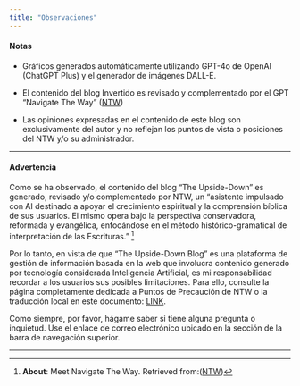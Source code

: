 ```yaml
---
title: "Observaciones"
---
```


#### Notas

-   Gráficos generados automáticamente utilizando GPT-4o de OpenAI (ChatGPT Plus) y el generador de imágenes DALL-E.

-   El contenido del blog Invertido es revisado y complementado por el GPT "Navigate The Way" ([NTW](https://www.navtheway.com){target="_blank"})

-   Las opiniones expresadas en el contenido de este blog son exclusivamente del autor y no reflejan los puntos de vista o posiciones del NTW y/o su administrador.

------------------------------------------------------------------------

#### Advertencia

Como se ha observado, el contenido del blog "The Upside-Down" es generado, revisado y/o complementado por NTW, un “asistente impulsado con AI destinado a apoyar el crecimiento espiritual y la comprensión bíblica de sus usuarios. El mismo opera bajo la perspectiva conservadora, reformada y evangélica, enfocándose en el método histórico-gramatical de interpretación de las Escrituras.” [^1]

[^1]: **About**: Meet Navigate The Way️. Retrieved from:([NTW](https://www.navtheway.com){target="_blank"})

Por lo tanto, en vista de que "The Upside-Down Blog" es una plataforma de gestión de información basada en la web que involucra contenido generado por tecnología considerada Inteligencia Artificial, es mi responsabilidad recordar a los usuarios sus posibles limitaciones. Para ello, consulte la página completamente dedicada a Puntos de Precaución de NTW️ o la traducción local en este documento: [LINK](cp_translation.qmd).

Como siempre, por favor, hágame saber si tiene alguna pregunta o inquietud. Use el enlace de correo electrónico ubicado en la sección de la barra de navegación superior.

------------------------------------------------------------------------

<link rel="icon" type="image/png" href="images/tud_logo2"/>
